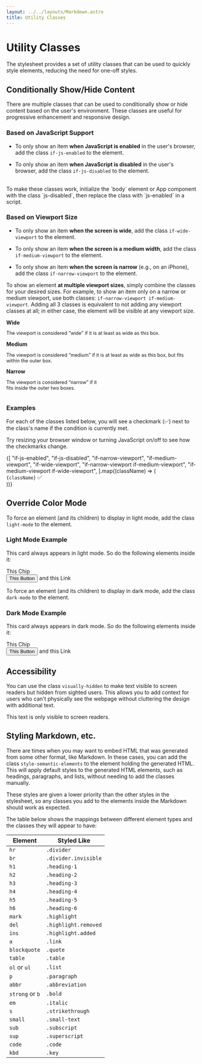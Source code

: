 ```yaml
---
layout: ../../layouts/Markdown.astro
title: Utility Classes
---
```


# Utility Classes

The stylesheet provides a set of utility classes that can be used to quickly style elements, reducing the need for one-off styles.

## Conditionally Show/Hide Content

There are multiple classes that can be used to conditionally show or hide content based on the user's environment. These classes are useful for progressive enhancement and responsive design.

### Based on JavaScript Support

- To only show an item **when JavaScript is enabled** in the user's browser, add the class `if-js-enabled` to the element.

- To only show an item **when JavaScript is disabled** in the user's browser, add the class `if-js-disabled` to the element.

<br />
<div class="alert info">
  To make these classes work, initialize the `body` element or App component
  with the class `js-disabled`, then replace the class with `js-enabled` in a
  script.
</div>

### Based on Viewport Size

- To only show an item **when the screen is wide**, add the class `if-wide-viewport` to the element.

- To only show an item **when the screen is a medium width**, add the class `if-medium-viewport` to the element.

- To only show an item **when the screen is narrow** (e.g., on an iPhone), add the class `if-narrow-viewport` to the element.

To show an element **at multiple viewport sizes**, simply combine the classes for your desired sizes. For example,
to show an item only on a narrow or medium viewport, use both classes: `if-narrow-viewport if-medium-viewport`.
Adding all 3 classes is equivalent to not adding any viewport classes at all; in either case, the element will
be visible at any viewport size.

<div style="max-width: 100%; overflow-x: auto;">
  <div
    style="
      background-color: var(--color-red-9);
      color: var(--color-red-3);
      border: var(--border-m) solid currentcolor;
      padding: var(--padding-m);
      width: 55rem;
      padding: var(--space-xs);
    "
  >
    <strong>Wide</strong>
    <p style="font-size: 0.9em">The viewport is considered <q>wide</q> if it is at least as wide as this box.</p>
    <div
      style="
        background-color: var(--color-purple-9);
        color: var(--color-purple-3);
        border: var(--border-m) solid currentcolor;
        padding: var(--padding-m);
        width: 30rem;
        padding: var(--space-xs);
      "
    >
      <strong>Medium</strong>
      <p style="font-size: 0.9em">The viewport is considered <q>medium</q> if it is at least as wide as this box, but fits within the outer box.</p>
      <div
        style="
          background-color: var(--color-blue-9);
          color: var(--color-blue-3);
          border: var(--border-m) solid currentcolor;
          padding: var(--padding-m);
          width: 15rem;
          padding: var(--space-xs);
        "
      >
        <strong>Narrow</strong>
        <p style="font-size: 0.9em">The viewport is considered <q>narrow</q> if it fits inside the outer two boxes.</p>
      </div>
    </div>
  </div>
</div>

### Examples

For each of the classes listed below, you will see a checkmark (✅) next to
the class's name if the condition is currently met.

Try resizing your browser window or turning JavaScript on/off to see how the
checkmarks change.

<div class="stack vertical">
  {[
    "if-js-enabled",
    "if-js-disabled",
    "if-narrow-viewport",
    "if-medium-viewport",
    "if-wide-viewport",
    "if-narrow-viewport if-medium-viewport",
    "if-medium-viewport if-wide-viewport",
  ].map((className) => (
    <div class="card secondary">
      <code>{className}</code>
      <span class={className}> ✅</span>
    </div>
  ))}
</div>

## Override Color Mode

To force an element (and its children) to display in light mode, add the class `light-mode` to the element.

<div class="card light-mode">
  <h3 class="card-title">Light Mode Example</h3>
  <p>
    This card always appears in light mode. So do the following elements inside
    it:
  </p>
  <div class="flow">
    <div class="chip blue">This Chip</div>
    <button class="button">This Button</button>
    <a class="link">and this Link</a>
  </div>
</div>

To force an element (and its children) to display in dark mode, add the class `dark-mode` to the element.

<div class="card dark-mode">
  <h3 class="card-title">Dark Mode Example</h3>
  <p>
    This card always appears in dark mode. So do the following elements inside
    it:
  </p>
  <div class="flow">
    <div class="chip blue">This Chip</div>
    <button class="button">This Button</button>
    <a class="link">and this Link</a>
  </div>
</div>

## Accessibility

You can use the class `visually-hidden` to make text visible to screen readers but hidden from sighted users. This allows you to add context for users who can't physically see the webpage without cluttering the design with additional text.

<span class="visually-hidden">
  This text is only visible to screen readers.
</span>

## Styling Markdown, etc.

There are times when you may want to embed HTML that was generated from some other format, like Markdown.
In these cases, you can add the class `style-semantic-elements` to the element holding the generated HTML.
This will apply default styles to the generated HTML elements, such as headings, paragraphs, and lists,
without needing to add the classes manually.

These styles are given a lower priority than the other styles in the stylesheet, so any classes you add
to the elements inside the Markdown should work as expected.

The table below shows the mappings between different element types and the classes they will appear to have:

| Element         | Styled Like          |
| --------------- | -------------------- |
| `hr`            | `.divider`           |
| `br`            | `.divider.invisible` |
| `h1`            | `.heading-1`         |
| `h2`            | `.heading-2`         |
| `h3`            | `.heading-3`         |
| `h4`            | `.heading-4`         |
| `h5`            | `.heading-5`         |
| `h6`            | `.heading-6`         |
| `mark`          | `.highlight`         |
| `del`           | `.highlight.removed` |
| `ins`           | `.highlight.added`   |
| `a`             | `.link`              |
| `blockquote`    | `.quote`             |
| `table`         | `.table`             |
| `ol` or `ul`    | `.list`             |
| `p`             | `.paragraph`         |
| `abbr`          | `.abbreviation`      |
| `strong` or `b` | `.bold`              |
| `em`            | `.italic`            |
| `s`             | `.strikethrough`     |
| `small`         | `.small-text`        |
| `sub`           | `.subscript`         |
| `sup`           | `.superscript`       |
| `code`          | `.code`              |
| `kbd`           | `.key`               |
